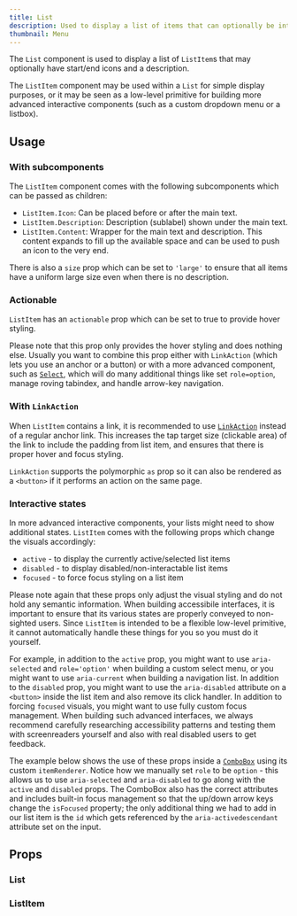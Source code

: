 ```yaml
---
title: List
description: Used to display a list of items that can optionally be interactive.
thumbnail: Menu
---
```


The `List` component is used to display a list of `ListItem`s that may optionally have start/end icons and a description.

<LiveExample src='List.main.tsx'>
  <AllExamples.ListMainExample client:load />
</LiveExample>

The `ListItem` component may be used within a `List` for simple display purposes, or it may be seen as a low-level primitive for building more advanced interactive components (such as a custom dropdown menu or a listbox).

## Usage

### With subcomponents

The `ListItem` component comes with the following subcomponents which can be passed as children:

- `ListItem.Icon`: Can be placed before or after the main text.
- `ListItem.Description`: Description (sublabel) shown under the main text.
- `ListItem.Content`: Wrapper for the main text and description. This content expands to fill up the available space and can be used to push an icon to the very end.

There is also a `size` prop which can be set to `'large'` to ensure that all items have a uniform large size even when there is no description.

<LiveExample src='List.subcomponents.tsx'>
  <AllExamples.ListSubcomponentsExample client:idle />
</LiveExample>

### Actionable

`ListItem` has an `actionable` prop which can be set to true to provide hover styling.

Please note that this prop only provides the hover styling and does nothing else. Usually you want to combine this prop either with `LinkAction` (which lets you use an anchor or a button) or with a more advanced component, such as [`Select`](select), which will do many additional things like set `role=option`, manage roving tabindex, and handle arrow-key navigation.

### With `LinkAction`

When `ListItem` contains a link, it is recommended to use [`LinkAction`](linkaction) instead of a regular anchor link. This increases the tap target size (clickable area) of the link to include the padding from list item, and ensures that there is proper hover and focus styling.

<LiveExample src='List.links.tsx'>
  <AllExamples.ListLinksExample client:idle />
</LiveExample>

`LinkAction` supports the polymorphic `as` prop so it can also be rendered as a `<button>` if it performs an action on the same page.

### Interactive states

In more advanced interactive components, your lists might need to show additional states. `ListItem` comes with the following props which change the visuals accordingly:

- `active` - to display the currently active/selected list items
- `disabled` - to display disabled/non-interactable list items
- `focused` - to force focus styling on a list item

Please note again that these props only adjust the visual styling and do not hold any semantic information. When building accessibile interfaces, it is important to ensure that its various states are properly conveyed to non-sighted users. Since `ListItem` is intended to be a flexible low-level primitive, it cannot automatically handle these things for you so you must do it yourself.

For example, in addition to the `active` prop, you might want to use `aria-selected` and `role='option'` when building a custom select menu, or you might want to use `aria-current` when building a navigation list. In addition to the `disabled` prop, you might want to use the `aria-disabled` attribute on a `<button>` inside the list item and also remove its click handler. In addition to forcing `focused` visuals, you might want to use fully custom focus management. When building such advanced interfaces, we always recommend carefully researching accessibility patterns and testing them with screenreaders yourself and also with real disabled users to get feedback.

The example below shows the use of these props inside a [`ComboBox`](combobox) using its custom `itemRenderer`. Notice how we manually set `role` to be `option` - this allows us to use `aria-selected` and `aria-disabled` to go along with the `active` and `disabled` props. The ComboBox also has the correct attributes and includes built-in focus management so that the up/down arrow keys change the `isFocused` property; the only additional thing we had to add in our list item is the `id` which gets referenced by the `aria-activedescendant` attribute set on the input.

<LiveExample src='List.combobox.tsx'>
  <AllExamples.ListComboboxExample client:idle />
</LiveExample>

## Props

### List

<PropsTable path='@itwin/itwinui-react/esm/core/List/List.d.ts' />

### ListItem

<PropsTable path='@itwin/itwinui-react/esm/core/List/ListItem.d.ts' />
